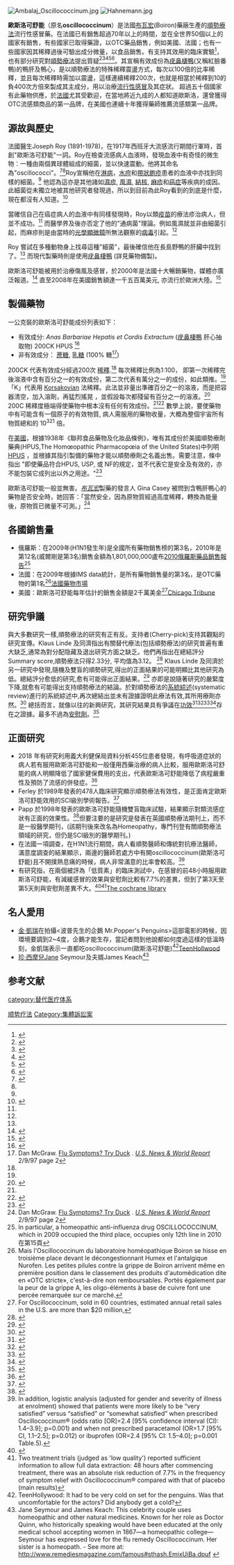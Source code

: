 [[File:Ambalaj_Oscillococcinum.jpg|thumb]]
[[File:Hahnemann.jpg|thumb]]

'''歐斯洛可舒能'''（原名'''oscillococcinum'''）是法國[[布瓦宏|布瓦宏]](Boiron)藥廠生產的[[順勢療法|順勢療法]]流行性感冒藥。在法國已有銷售超過70年以上的時間，並在全世界50個以上的國家有銷售，有些國家已取得藥證，以OTC藥品銷售，例如美國、法國；也有一些國家因其稀釋過後可驗出成分微量，以食品銷售。有支持其效用的臨床實驗<ref name=Ferley >{{citation |author=Ferley JP, NCBI |url=http://www.ncbi.nlm.nih.gov/pubmed/2655683 |title=A controlled evaluation of a homoeopathic preparation in the treatment of influenza-like syndromes. |accessdate=2014-09-05 |archive-date=2019-05-04 |archive-url=https://web.archive.org/web/20190504061900/https://www.ncbi.nlm.nih.gov/pubmed/2655683 |dead-url=no }}</ref>，也有部分研究對[[順勢療法|順勢療法]]提出質疑<ref name="shang">{{Citation |last1=Shang |first1=Aijing |last2=Huwiler-Müntener |first2=Karin |last3=Nartey |first3=Linda |last4=Jüni |first4=Peter |last5=Dörig |first5=Stephan |last6=Sterne |first6=Jonathan AC |last7=Pewsner |first7=Daniel |last8=Egger |first8=Matthias |title=Are the clinical effects of homoeopathy placebo effects? Comparative study of placebo-controlled trials of homoeopathy and allopathy |journal=The Lancet |volume=366 |pages=726–732 |year=2005 |doi=10.1016/S0140-6736(05)67177-2 |pmid=16125589 |issue=9487}}</ref><ref name="pmid1825800">{{Citation |last1=Kleijnen |first1=J |last2=Knipschild |first2=P |last3=Ter Riet |first3=G |title=Clinical trials of homoeopathy |journal=BMJ |volume=302 |issue=6772 |pages=316–23 |year=1991 |pmid=1825800 |pmc=1668980 |doi=10.1136/bmj.302.6772.316}}</ref><ref name=pmid9310601>{{Citation |last1=Linde |first1=K |last2=Clausius |first2=N |last3=Ramirez |first3=G |last4=Melchart |first4=D |last5=Eitel |first5=F |last6=Hedges |first6=L |last7=Jonas |first7=W |title=Are the clinical effects of homoeopathy placebo effects? A meta-analysis of placebo-controlled trials |journal=The Lancet |volume=350 |pages=834–43 |year=1997 |doi=10.1016/S0140-6736(97)02293-9 |pmid=9310601 |issue=9081}}</ref><ref name=Linde1999>{{Citation |last1=Linde |first1=K |last2=Scholz |first2=M |last3=Ramirez |first3=G |last4=Clausius |first4=N |last5=Melchart |first5=D |last6=Jonas |first6=WB |title=Impact of Study Quality on Outcome in Placebo-Controlled Trials of Homeopathy |journal=Journal of Clinical Epidemiology |volume=52 |issue=7 |pages=631–6 |year=1999 |pmid=10391656 |doi=10.1016/S0895-4356(99)00048-7}}</ref><ref name="Mathie">{{cite journal | journal = Cochrane database of systematic reviews | title = Homeopathic Oscillococcinum(®) for preventing and treating influenza and influenza-like illness | author = Mathie RT, Frye J, Fisher P. | year = 2012 | issue = 12 | date = December 2012 | doi = 10.1002/14651858.CD001957.pub5 | pmid = 23235586 }}</ref>。其宣稱有效成份為[[疣鼻棲鴨|疣鼻棲鴨]](又稱紅臉番鴨)的鴨肝及鴨心，是以順勢療法的特殊稀釋震盪方式，每次以100倍的比率稀釋，並且每次稀釋時需加以震盪，這樣連續稀釋200次，也就是相當於稀釋到10的負400次方倍來製成其主成分，用以治療[[流行性感冒|流行性感冒]]及其症狀。 超過五十個國家有此藥物供應，於[[法國|法國]]尤其受歡迎，在當地將近九成的人都知道歐斯洛，還曾獲得OTC流感類商品的第一品牌，在美國也連續十年獲得藥師推薦流感類第一品牌。

==源故與歷史==
法國醫生Joseph Roy (1891-1978)，在1917年西班牙大流感流行期間行軍時，首創"歐斯洛可舒能"一詞。Roy在檢查流感病人血液時，發現血液中有奇怪的微生物：一種由兩個異球體組成的細菌，並以快速震動。他將其命名為"oscillococci"。<ref name = "Nienhuys1">{{cite web | last = Nienhuys | first = Jan Willem | title = The True Story of Oscillococcinum | date = 2003-08-23 | url = http://www.homeowatch.org/history/oscillo.html | accessdate = 2007-02-23 | archive-date = 2011-07-13 | archive-url = https://web.archive.org/web/20110713115347/http://www.homeowatch.org/history/oscillo.html | dead-url = no }}</ref><ref name = "Abgrall1" />Roy宣稱他在[[淋病|淋病]]，[[水痘|水痘]]和[[帶狀皰疹|帶狀皰疹]]患者的血液中亦找到同樣的細菌。<ref name = "Abgrall1" /> 他認為這亦是其他諸如[[濕疹|濕疹]], [[風濕|風濕]], [[結核|結核]], [[麻疹|麻疹]]和[[癌症|癌症]]等疾病的成因。 此細菌從未獨立地被其他研究者發現過，所以到目前為此Roy看到的到底是什麼，現在都沒有人知道。<ref name="McGillOSS">{{cite web | url=http://blogs.mcgill.ca/oss/2012/12/20/the-curious-%E2%80%9Cscience%E2%80%9D-of-oscillococcinum/ | title=The Curious “Science” of Oscillococcinum | publisher=Office for Science and Society, McGill University | date=2012-12-20 | accessdate=2013-04-11 | deadurl=yes | archiveurl=https://web.archive.org/web/20131023060154/http://blogs.mcgill.ca/oss/2012/12/20/the-curious-%E2%80%9Cscience%E2%80%9D-of-oscillococcinum/ | archivedate=2013-10-23 }}</ref>

當確信自己在癌症病人的血液中有同樣發現時，Roy以類[[疫苗|疫苗]]的療法疹治病人，但並不成功。<ref name = "Abgrall1" /> 而醫學界及後亦否定了他的"通病菌"理論。例如風濕就並非由細菌引起，而麻疹則是由當時的[[光學顯微鏡|光學顯微鏡]]所無法觀察的[[病毒|病毒]]引起。<ref name = "Nienhuys1" />

Roy 嘗試在多種動物身上找尋這種"細菌"，最後確信他在長島野鴨的肝臟中找到了。<ref name = "Abgrall1" /> 而現代製藥時則是使用[[疣鼻棲鴨|疣鼻棲鴨]] (詳見藥物備製)。

歐斯洛可舒能被用於治療傷風及感冒，於2000年是法國十大暢銷藥物，媒體亦廣泛報道。<ref name = "Abgrall1">{{cite book | title = Healing Or Stealing?: Medical Charlatans in the New Age | author = [[Jean-Marie_Abgrall|Jean-Marie Abgrall]] | editor = Algora Publishing | year = 2000 | isbn = 1-892941-51-1 | pages = 40–41 | url = http://books.google.com/?id=HFs33ev0leUC&pg=PA40&dq=oscillococcinum }}</ref> 直至2008年在美國銷售額達一千五百萬美元, 亦流行於歐洲大陸。<ref name = "Park1">{{cite book | title=Superstition: Belief in the Age of Science | author=[[Robert_L._Park|Robert L. Park]] | editor=[[Princeton_University_Press|Princeton University Press]] | year=2008 | isbn=0-691-13355-7 | pages=143–147 | url=http://books.google.com/?id=eB1VJQQgGAUC&pg=PA143&vq=oscillococcinum&dq=oscillococcinum }}</ref>
==製備藥物==
一公克裝的歐斯洛可舒能成份列表如下：
* 有效成分: ''Anas Barbariae Hepatis et Cordis Extractum'' ([[疣鼻棲鴨|疣鼻棲鴨]] 肝心抽取物) 200CK HPUS {{nowrap|{{gaps|1|×|10<sup>−400</sup>}} g}}<ref name = "Park1">{{cite book | title=Superstition: Belief in the Age of Science | author=[[Robert_L._Park|Robert L. Park]] | editor=[[Princeton_University_Press|Princeton University Press]] | year=2008 | isbn=0-691-13355-7 | pages=143–147 | url=http://books.google.com/?id=eB1VJQQgGAUC&pg=PA143&vq=oscillococcinum&dq=oscillococcinum }}</ref>
* 非有效成分：{{nowrap|0.85 g}} [[蔗糖|蔗糖]], {{nowrap|0.15 g}} [[乳糖|乳糖]] (100% 糖<ref name = McGraw>Dan McGraw. [http://www.usnews.com/usnews/biztech/articles/970217/archive_006221.htm Flu Symptoms? Try Duck] {{Wayback|url=http://www.usnews.com/usnews/biztech/articles/970217/archive_006221.htm |date=20140106173241 }}. ''[[U.S._News_&_World_Report|U.S. News & World Report]]'' 2/9/97 page 2</ref>)

200CK 代表有效成分經過200次 [[連續稀釋|稀釋]].<ref name = "Park1" /> 每次稀釋比例為1:100， 即第一次稀釋完後溶液中含有百分之一的有效成份，第二次代表有萬分之一的成份，如此類推。<ref name = "Park1" /> 「K」代表用 [[Semen_Korsakov|Korsakovian]] 法稀釋。此法並非量出準確百分之一的溶液，而是把容器清空，加入溶劑，再猛烈搖晃 ，並假設每次都殘留有百分之一的溶液。<ref name = "Kayne1">{{Cite document
 |author=Kayne SB, Caldwell IM
 |year=2006
 |url=http://books.google.co.uk/books?id=w2IFcHJYTSYC&pg=PA98&dq=homeopathic+pharmacy+korsakov#PPA97,M1
 |title=Homeopathic pharmacy: theory and practice
 |isbn=978-0-443-10160-1
 |edition=2
 |publisher=Elsevier Health Sciences
 |pages=97
 |postscript=<!--None-->
 |access-date=2014-09-05
 |archive-date=2012-11-13
 |archive-url=https://web.archive.org/web/20121113012150/http://books.google.co.uk/books?id=w2IFcHJYTSYC&pg=PA98&dq=homeopathic+pharmacy+korsakov#PPA97,M1
 |dead-url=no
 }}</ref> 200C 稀釋度極端得使藥物中根本沒有任何有效成份。<ref name = "Park1" /><ref name = "voodoo">{{cite book | title=Voodoo Science: The Road from Foolishness to Fraud | author=[[Robert_L._Park|Robert L. Park]] | edition=reprint | editor=[[Oxford_University_Press|Oxford University Press]] | year=2002 | page=53 | isbn=0-19-860443-2 | url=http://books.google.com/?id=xzCK6-Kqs6QC&pg=PA53&dq=oscillococcinum+inpublisher:university+inpublisher:press }}</ref> 數學上說，要使藥物中有可能含有一個原子的有效物質, 病人需服用的藥物收量，大概為整個宇宙所有物質總和的 10<sup>321</sup> 倍。

在[[美國|美國]]，根據1938年《聯邦食品藥物及化妝品條例》，唯有其成份於美國順勢療劑藥典(HPUS,The Homœopathic Pharmacopœia of the United States)中列明[http://www.hpus.com/ HPUS] {{Wayback|url=http://www.hpus.com/ |date=20210305071640 }} ，並根據其指引製備的藥物才能以順勢療劑之名義出售。需要注意，條中指出 "即使藥品符合HPUS, USP, 或 NF的規定，並不代表它是安全及有效的，亦不能包裝它成列出以外之用途。"<ref name = "Strauss1">{{cite book | title=Strauss's federal drug laws and examination review | first=Steven|last= Strauss | edition=5, illustrated | editor=[[CRC_Press|CRC Press]] | year=2000 | isbn=1-56676-978-7 | url=http://books.google.com/?id=4exBUyIJCNAC&pg=PA306&dq=HPUS+manufacturing+standards+homeopathy | publisher=CRC Press }}</ref>

歐斯洛可舒能一般並無害。''[[布瓦宏|布瓦宏]]''製藥的發言人 Gina Casey 被問到含鴨肝鴨心的藥物是否安全時，她回答：「當然安全，因為原物質經過高度稀釋，轉換為能量後，原物質已微量不可測。」<ref name = McGraw>Dan McGraw. [http://www.usnews.com/usnews/biztech/articles/970217/archive_006221.htm Flu Symptoms? Try Duck] {{Wayback|url=http://www.usnews.com/usnews/biztech/articles/970217/archive_006221.htm |date=20140106173241 }}. ''[[U.S._News_&_World_Report|U.S. News & World Report]]'' 2/9/97 page 2</ref>

==各國銷售量==
* 俄羅斯：在2009年(H1N1發生年)是全國所有藥物銷售榜的第3名，2010年是第12名(威爾剛是第3名)銷售金額為1,801,000,000盧布[https://web.archive.org/web/20160304142110/http://www.swissbiotech.org/php5/aa2/userfiles/cms/325432_pharma_dsm_2010.pdf 2010俄羅斯藥品銷售報告]<ref>In particular, a homeopathic anti-influenza drug OSCILLOCOCCINUM, which in 2009 occupied the third place, occupies only 12th line in 2010 在第15頁</ref>
* 法國：在2009年根據IMS data統計，是所有藥物銷售量的第3名，是OTC藥物的第1名<ref>Mais l'Oscillococcinum du laboratoire homéopathique Boiron se hisse en troisième place devant le décongestionnant Humex et l'antalgique Nurofen. Les petites pilules contre la grippe de Boiron arrivent même en première position dans le classement des produits d'automédication dite en «OTC stricte», c'est-à-dire non remboursables. Portés également par la peur de la grippe A, les oligo-éléments à base de cuivre font une percée remarquée sur ce marché.</ref>[http://www.lefigaro.fr/conso/2010/03/17/05007-20100317ARTFIG00456-les-francais-adeptes-de-l-automedication-.php 法國藥物市場] {{Wayback|url=http://www.lefigaro.fr/conso/2010/03/17/05007-20100317ARTFIG00456-les-francais-adeptes-de-l-automedication-.php |date=20180821173756 }}
* 美國：歐斯洛可舒能每年估計的銷售金額是2千萬美金<ref>For Oscillococcinum, sold in 60 countries, estimated annual retail sales in the U.S. are more than $20 million, </ref>[http://articles.chicagotribune.com/2011-03-06/news/ct-met-0306-homeopathy-20110306_1_homeopathy-oscillococcinum-products Chicago Tribune] {{Wayback|url=http://articles.chicagotribune.com/2011-03-06/news/ct-met-0306-homeopathy-20110306_1_homeopathy-oscillococcinum-products |date=20180809122037 }}

==研究爭議==
與大多數研究一樣,順勢療法的研究有正有反。支持者(Cherry-pick)支持其觀點的研究宣傳。Klaus Linde 及同濟指出有關替代療法(包括順勢療法)的研究普遍有重大缺乏,通常為對分配隐藏及退出研究方面之缺乏。他們再指出在總結評分 Summary score,順勢療法只得2.33分, 平均值為3.12。 <ref>{{citation
 |title        = The methodological quality of randomized controlled trials of homeopathy, herbal medicines and acupuncture
 |journal      = International Journal of Epidemiology
 |year         = 2000
 |author       = Klaus L., et. al.
 |volume       = 30
 |issue        = 3
 |pages        = 526-531
 |url          = http://ije.oxfordjournals.org/content/30/3/526.short
 |format       = PDF
 |accessdate   = 2014-09-11
 |archive-date = 2015-09-01
 |archive-url  = https://web.archive.org/web/20150901083635/http://ije.oxfordjournals.org/content/30/3/526.short
 |dead-url     = no
}}</ref> Klaus Linde 及同濟於另一研究中發現,隨機及雙盲的順勢研究,得出的正面結果的可能明顯比其他研究為低。總結評分愈低的研究,愈有可能得出正面結果。<ref>{{citation
 |title        = Impact of Study Quality on Outcome in Placebo-Controlled Trials of Homeopathy
 |journal      = Journal of Clinical Epidemiology
 |year         = 1999
 |author       = Klaus L., et. al.
 |volume       = 52
 |issue        = 7
 |pages        = 631-636
 |url          = http://www.sciencedirect.com/science/article/pii/S0895435699000487
 |format       = PDF
 |accessdate   = 2014-09-11
 |archive-date = 2019-02-02
 |archive-url  = https://web.archive.org/web/20190202123851/https://www.sciencedirect.com/science/article/pii/S0895435699000487
 |dead-url     = no
}}</ref> 亦即是說隨著研究的嚴緊度下降,就愈有可能得出支持順勢療法的結論。於對順勢療法的[[系統綜述|系統綜述]](systematic review)進行的系統綜述中,再次總結出並未有證據證明此療法有效,其所用療劑亦然。<ref>{{citation
 |title        = A systematic review of systematic reviews of homeopathy
 |journal      = British Journal of Clinical Pharmacology
 |year         = 2002
 |author       = Ernst E.
 |volume       = 54
 |issue        = 6
 |pages        = 577-582
 |url          = http://onlinelibrary.wiley.com/doi/10.1046/j.1365-2125.2002.01699.x/full
 |format       = PDF
 |accessdate   = 2014-09-11
 |archive-date = 2018-02-02
 |archive-url  = https://web.archive.org/web/20180202012118/http://onlinelibrary.wiley.com/doi/10.1046/j.1365-2125.2002.01699.x/full
 |dead-url     = no
}}</ref>
總括而言，就像以往的新興研究，其研究結果具有爭議在[[功效|功效]]<ref name="shang">{{Citation |last1=Shang |first1=Aijing |last2=Huwiler-Müntener |first2=Karin |last3=Nartey |first3=Linda |last4=Jüni |first4=Peter |last5=Dörig |first5=Stephan |last6=Sterne |first6=Jonathan AC |last7=Pewsner |first7=Daniel |last8=Egger |first8=Matthias |title=Are the clinical effects of homoeopathy placebo effects? Comparative study of placebo-controlled trials of homoeopathy and allopathy |journal=The Lancet |volume=366 |pages=726–732 |year=2005 |doi=10.1016/S0140-6736(05)67177-2 |pmid=16125589 |issue=9487}}</ref><ref name="pmid1825800">{{Citation |last1=Kleijnen |first1=J |last2=Knipschild |first2=P |last3=Ter Riet |first3=G |title=Clinical trials of homoeopathy |journal=BMJ |volume=302 |issue=6772 |pages=316–23 |year=1991 |pmid=1825800 |pmc=1668980 |doi=10.1136/bmj.302.6772.316}}</ref><ref name=pmid9310601>{{Citation |last1=Linde |first1=K |last2=Clausius |first2=N |last3=Ramirez |first3=G |last4=Melchart |first4=D |last5=Eitel |first5=F |last6=Hedges |first6=L |last7=Jonas |first7=W |title=Are the clinical effects of homoeopathy placebo effects? A meta-analysis of placebo-controlled trials |journal=The Lancet |volume=350 |pages=834–43 |year=1997 |doi=10.1016/S0140-6736(97)02293-9 |pmid=9310601 |issue=9081}}</ref><ref name=Linde1999>{{Citation |last1=Linde |first1=K |last2=Scholz |first2=M |last3=Ramirez |first3=G |last4=Clausius |first4=N |last5=Melchart |first5=D |last6=Jonas |first6=WB |title=Impact of Study Quality on Outcome in Placebo-Controlled Trials of Homeopathy |journal=Journal of Clinical Epidemiology |volume=52 |issue=7 |pages=631–6 |year=1999 |pmid=10391656 |doi=10.1016/S0895-4356(99)00048-7}}</ref>存在之證據。最多不過為[[安慰劑|安慰劑]]。<ref name = "Mathie">{{cite journal | journal = Cochrane database of systematic reviews | title = Homeopathic Oscillococcinum(®) for preventing and treating influenza and influenza-like illness | author = Mathie RT, Frye J, Fisher P. | year = 2012 | issue = 12 | date = December 2012 | doi = 10.1002/14651858.CD001957.pub5 | pmid = 23235586 }}</ref>

==正面研究==
* 2018 年有研究利用義大利健保局資料分析455位患者發現，有呼吸道症狀的病人若有服用歐斯洛可舒能和一般僅用西藥治療的病人比較，服用歐斯洛可舒能的病人明顯降低了國家健保費用的支出，代表歐斯洛可舒能降低了病程嚴重性及預防了流感的併發症。<ref>{{Cite web |url=https://www.ncbi.nlm.nih.gov/pmc/articles/PMC5788925/ |title=The preventive effect on respiratory tract infections of Oscillococcinum®. A cost-effectiveness analysis |access-date=2018-11-19 |archive-date=2021-02-01 |archive-url=https://web.archive.org/web/20210201124126/https://www.ncbi.nlm.nih.gov/pmc/articles/PMC5788925/ |dead-url=no }}</ref>
* Ferley 於1989年發表的478人臨床研究顯示順勢療法有效性，是正面肯定歐斯洛可舒能效用的SCI級別學術報告。<ref name=Ferley >{{citation|author=Ferley JP, NCBI|url=http://www.ncbi.nlm.nih.gov/pubmed/2655683 |title=A controlled evaluation of a homoeopathic preparation in the treatment of influenza-like syndromes. }}</ref>
* Papp 於1998年發表的歐斯洛可舒能隨機雙盲臨床試驗，結果顯示對類流感症狀有正面的效果性。<ref name=Papp>{{citation |author=Papp R. et. al., British Homeopathic journal |url=http://www.sciencedirect.com/science/article/pii/S1475491699902084 |title=OscillococcinumR in patients with influenza-like syndromes: A placebo-controlled double-blind evaluation |accessdate=2014-09-06 |archive-date=2017-06-01 |archive-url=https://web.archive.org/web/20170601103846/http://www.sciencedirect.com/science/article/pii/S1475491699902084 |dead-url=no }}</ref>但要注要的是研究是發表在英國順勢療法期刊上，而不是一般醫學期刊，(該期刊後來改名為Homeopathy，專門刊登有關順勢療法領域的研究，但仍是SCI級別的醫學期刊。)
* 在法國一項調查，在H1N1流行期間，病人看順勢醫師和傳統對抗療法醫師，滿意度調查的結果顯示，兩邊的醫師若處方中有開oscillococcinum(歐斯洛可舒能)且不開撲熱息痛的時候，病人非常滿意的比率會較高。<ref>In addition, logistic analysis (adjusted for gender and severity of illness at enrolment) showed that patients were more likely to be “very satisfied” versus “satisfied” or “somewhat satisfied” when prescribed Oscillococcinum® (odds ratio [OR]=2.4 [95% confidence interval (CI): 1.4–3.9]; p=0.001) and when not prescribed paracetamol (OR=1.7 [95% CI, 1.1–2.5]; p=0.012) or ibuprofen (OR=2.4 [95% CI: 1.5–4.0]; p=0.001 Table.5).</ref>
* 有研究指，在兩個被評為「低質素」的臨床測試中，在感冒的前48小時服用歐斯洛可舒能，有減緩感冒的效果與安慰劑比較有7.7%的差異，但到了第3天至第5天則與安慰劑差異不大。<ref name = "Mathie">{{cite journal | journal = Cochrane database of systematic reviews | title = Homeopathic Oscillococcinum(®) for preventing and treating influenza and influenza-like illness | author = Mathie RT, Frye J, Fisher P. | year = 2012 | issue = 12 | date = December 2012 | doi = 10.1002/14651858.CD001957.pub5 | pmid = 23235586 }}</ref><ref>Two treatment trials (judged as 'low quality') reported sufficient information to allow full data extraction: 48 hours after commencing treatment, there was an absolute risk reduction of 7.7% in the frequency of symptom relief with Oscillococcinum® compared with that of placebo (main results) </ref>[http://onlinelibrary.wiley.com/doi/10.1002/14651858.CD001957.pub5/abstract The cochrane library] {{Wayback|url=http://onlinelibrary.wiley.com/doi/10.1002/14651858.CD001957.pub5/abstract |date=20160316135504 }}

==名人愛用==
* [[金·凱瑞|金·凱瑞]]在拍攝<波普先生的企鵝 Mr.Popper's Penguins>這部電影的時候，因環境要調到2~4度，企鵝才能生存，當記者問到他說都如何度過這樣的低溫時刻，金凱瑞表示一直都吃oscillococcinum(歐斯洛可舒能)<ref>TeenHollywood: It had to be very cold on set for the penguins. Was that uncomfortable for the actors? Did anybody get a cold?</ref>[https://archive.today/20140907155121/http://www.teenhollywood.com/2011/06/13/jim-carrey-befriends-mr-poppers-penguins TeenHollwood]
* [[简·西摩|珍·西摩兒]]Jane Seymour及夫婿James Keach<ref>Jane Seymour and James Keach: This celebrity couple uses homeopathic and other natural medicines. Known for her role as Doctor Quinn, who historically speaking would have been educated at the only medical school accepting women in 1867—a homeopathic college—Seymour has expressed love for the flu remedy Oscillococcinum. Her sister is a homeopath. - See more at: http://www.remediesmagazine.com/famous#sthash.EmixUiBa.dpuf {{Wayback|url=http://www.remediesmagazine.com/famous |date=20140907212836 }}</ref>

==参考文献==
{{Reflist|2}}

[[category:替代医疗体系|category:替代医疗体系]]
[[Category:顺势疗法|]]
[[Category:集體訴訟案|Category:集體訴訟案]]